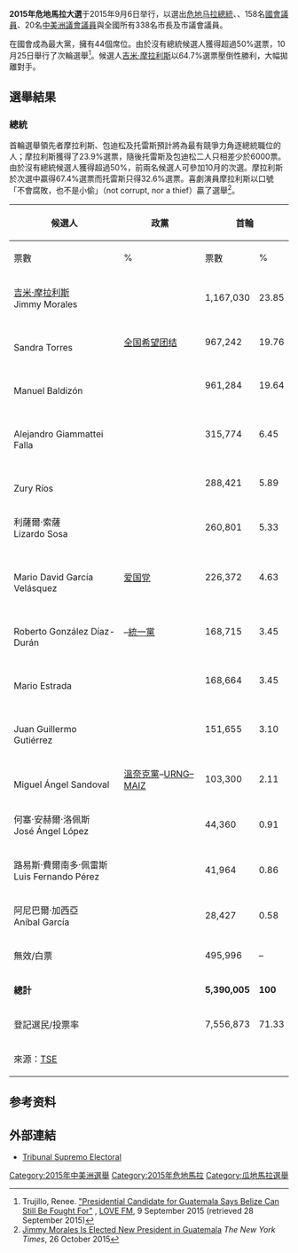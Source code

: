 {{多個問題|
{{Expand|time=2015-12-17T15:47:16+00:00}}
{{请求翻译|time=2015-12-17T15:47:16+00:00}}
}}
{{Infobox election
|election_name = 2015年危地馬拉大選
| country = 危地馬拉
| type            = presidential
| ongoing         = no
| previous_election = 2011年危地馬拉大選
| previous_year   = 2011
| next_election   = 2019年危地馬拉大選
| next_year       = 2019年
| election_date   = 2015年9月6日<br>2015年10月25日
| opinion_polls  = 
| image1 = [[File:Reunión_OPIC_(cropped).jpg|130x130px]]
| nominee1 = [[吉米·摩拉利斯|吉米·摩拉利斯]]
| color1 = 0000FF
| popular_vote1 = 2,750,847
| percentage1 = 67.44%
| party1 = {{le|國家融合陣線|National Convergence Front}}

| image2 = [[File:Sandra_torres_2_(cropped).jpg|130x130px]]
| nominee2 = {{le|桑德拉·托雷斯 (政治人物)|Sandra Torres (politician)|桑德拉·托雷斯}}
| color2 = 228B22
| popular_vote2 = 1,328,381
| percentage2 = 32.56%
| party2 = [[全国希望团结|全国希望团结]]

<!-- map -->
| map_image = Eleccion presidencial Guatemala 2015 primera vuelta.png
| map_size = 
| map_caption = 按[[危地马拉行政区划|行政區劃]]劃分的第一輪投票結果：<br/>深藍色為摩拉利斯勝出地區；紅色為{{le|曼努埃爾·包迪松|Manuel Baldizón|包迪松}}勝出地區；<br/>綠色為托雷斯勝出地區；淺藍色為{{link-es|馬里奧·埃斯特拉達|Mario Estrada|埃斯特拉達}}勝出地區。

| title = [[危地马拉总统列表|總統]]
| before_election = [[亞歷杭德羅·馬爾多納多|亞歷杭德羅·馬爾多納多]] {{small|（''代理''）}}
| before_party = 無黨籍
| posttitle = 
| after_election = [[吉米·摩拉利斯|吉米·摩拉利斯]]
| after_party = {{le|國家融合陣線|National Convergence Front}}
}}

'''2015年危地馬拉大選'''于2015年9月6日举行，以選出[[危地马拉总统列表|危地马拉總統]]、{{le|危地马拉副总统列表|Vice President of Guatemala|副總統}}、158名[[危地馬拉國會|國會議員]]、20名[[中美洲議會|中美洲議會議員]]與全國{{le|危地馬拉市政府|Municipalities of Guatemala|市政府}}所有338名市長及市議會議員。

{{le|更新民主自由|Renewed Democratic Liberty}}在國會成為最大黨，擁有44個席位。由於沒有總統候選人獲得超過50%選票，10月25日舉行了次輪選舉<ref name="annex">Trujillo, Renee. [http://lovefm.com/2015/09/09/presidential-candidate-for-guatemala-says-belize-can-still-be-fought-for/ "Presidential Candidate for Guatemala Says Belize Can Still Be Fought For"] {{Wayback|url=http://lovefm.com/2015/09/09/presidential-candidate-for-guatemala-says-belize-can-still-be-fought-for/ |date=20150928193607 }}, [[LOVE_FM_(Belize)|LOVE FM]], 9 September 2015 (retrieved 28 September 2015)</ref>。{{le|國家融合陣線|National Convergence Front}}候選人[[吉米·摩拉利斯|吉米·摩拉利斯]]以64.7%選票壓倒性勝利，大幅拋離對手{{le|桑德拉·托雷斯 (政治人物)|Sandra Torres (politician)|桑德拉·托雷斯}}。

==選舉結果==
===總統===
首輪選舉領先者摩拉利斯、包迪松及托雷斯預計將為最有競爭力角逐總統職位的人；摩拉利斯獲得了23.9%選票，隨後托雷斯及包迪松二人只相差少於6000票。由於沒有總統候選人獲得超過50%{{le|多數|majority}}，前兩名候選人可參加10月的次選。摩拉利斯於次選中贏得67.4%選票而托雷斯只得32.6%選票。喜劇演員摩拉利斯以口號「不會腐敗，也不是小偷」（not corrupt, nor a thief）贏了選舉<ref name="nyt25">[http://www.nytimes.com/2015/10/26/world/americas/former-tv-comedian-jimmy-morales-seems-set-to-be-elected-guatemalas-president.html?_r=0 Jimmy Morales Is Elected New President in Guatemala] {{Wayback|url=http://www.nytimes.com/2015/10/26/world/americas/former-tv-comedian-jimmy-morales-seems-set-to-be-elected-guatemalas-president.html?_r=0 |date=20151029012836 }} ''The New York Times'', 26 October 2015</ref>。

{| class=wikitable style=text-align:right
!rowspan=2|候選人
!rowspan=2|政黨
!colspan=2|首輪
!colspan=2|次輪
|-
!票數
!%
!票數
!%
|-
|align=left|[[吉米·摩拉利斯|吉米·摩拉利斯]]<br>Jimmy Morales||align=left|{{le|國家融合陣線|National Convergence Front}}||1,167,030||23.85||2,750,847||67.44
|-
|align=left|{{le|桑德拉·托雷斯 (政治人物)|Sandra Torres (politician)|桑德拉·托雷斯}}<br>Sandra Torres||align=left|[[全国希望团结|全国希望团结]]||967,242||19.76||1,328,381||32.56
|-
|align=left|{{le|曼努埃爾·包迪松|Manuel Baldizón}}<br>Manuel Baldizón||align=left|{{le|更新民主自由|Renewed Democratic Liberty}}||961,284||19.64||colspan=2 rowspan=12|  
|-
|align=left|{{link-es|亞歷杭德羅·賈馬太·法拉|Alejandro Giammattei Falla}}<br>Alejandro Giammattei Falla||align=left|{{le|力量 (政黨)|Fuerza (Guatemala)|力量}}||315,774||6.45
|-
|align=left|{{le|蘇維·里奧斯|Zury Ríos}}<br>Zury Ríos||align=left|{{le|願景與價值|Vision with Values}}||288,421||5.89
|-
|align=left|利薩爾·索薩<br>Lizardo Sosa||align=left|{{le|所有 (政黨)|Todos (political party)|所有}}||260,801||5.33
|-
|align=left|{{link-es|馬里奧·大衛·加西亞·委拉斯開茲|Mario David García Velásquez}}<br>Mario David García Velásquez||align=left|[[爱国党_(危地马拉)|爱国党]]||226,372||4.63
|-
|align=left|{{link-es|羅伯托·岡薩雷斯·迪亞斯-杜蘭|Roberto González Díaz-Durán}}<br>Roberto González Díaz-Durán||align=left|{{le|承諾、重建和秩序|Commitment, Renewal and Order|CREO}}–[[統一黨_(危地馬拉)|統一黨]]||168,715||3.45
|-
|align=left|{{link-es|馬里奧·埃斯特拉達|Mario Estrada|埃斯特拉達}}<br>Mario Estrada||align=left|{{le|國民變革聯盟|National Change Union}}||168,664||3.45
|-
|align=left|{{link-es|胡安·吉列爾莫·古鐵雷斯|Juan Guillermo Gutiérrez}}<br>Juan Guillermo Gutiérrez||align=left|{{le|全國先鋒黨|National Advancement Party}}||151,655||3.10
|-
|align=left|{{link-es|米格爾·安赫爾·桑多瓦爾|Miguel Ángel Sandoval}}<br>Miguel Ángel Sandoval||align=left|[[溫奈克黨|溫奈克黨]]–[[危地馬拉全國革命團結|URNG–MAIZ]]||103,300||2.11
|-
|align=left|何塞·安赫爾·洛佩斯<br>José Ángel López||align=left|{{le|爲危地馬拉相會黨|Encuentro por Guatemala|爲危地馬拉相會}}||44,360||0.91
|-
|align=left|路易斯·費爾南多·佩雷斯<br>Luis Fernando Pérez||align=left|{{le|制度共和黨|Institutional Republican Party}}||41,964||0.86
|-
|align=left|阿尼巴爾·加西亞<br>Aníbal García||align=left|{{le|新共和運動|Movimiento Nueva República}}||28,427||0.58
|-
|align=left colspan=2|無效/白票||495,996||–||176,647||–
|-
|align=left colspan=2|'''總計'''||'''5,390,005'''||'''100'''||'''4,079,228'''||'''100'''
|-
|align=left colspan=2|登記選民/投票率||7,556,873||71.33||7,556,873||56.32
|-
|align=left colspan=6|來源：[http://resultados2015.tse.org.gt/ TSE]{{Wayback|url=http://resultados2015.tse.org.gt/ |date=20151120091514 }}
|}

==参考资料==
{{reflist}}

==外部連結==
*[https://web.archive.org/web/20151105032222/http://www.tse.org.gt/ Tribunal Supremo Electoral] {{es icon}}

{{危地馬拉選舉}}
[[Category:2015年中美洲選舉|Category:2015年中美洲選舉]]
[[Category:2015年危地馬拉|Category:2015年危地馬拉]]
[[Category:瓜地馬拉選舉|Category:瓜地馬拉選舉]]